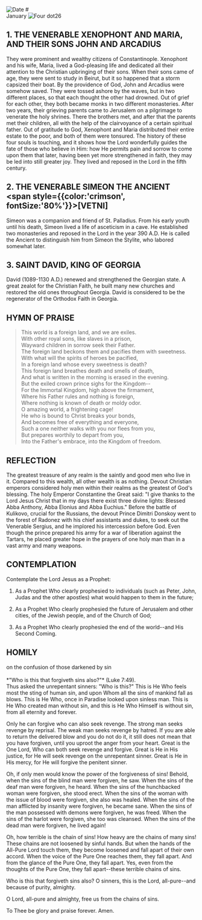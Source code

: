 
<Image src="/title-imprint.png" height={50} width={50} alt="Date" className="title-imprint"/>
# <div id="date">January <Image className="four-dot" src="/four-dot.png" height={15} width={15} alt="Four dot" />26</div>

## 1. THE VENERABLE XENOPHONT AND MARIA, AND THEIR SONS JOHN AND ARCADIUS

They were prominent and wealthy citizens of Constantinople. Xenophont and his wife, Maria, lived a God-pleasing life and dedicated all their attention to the Christian upbringing of their sons. When their sons came of age, they were sent to study in Beirut, but it so happened that a storm capsized their boat. By the providence of God, John and Arcadius were somehow saved. They were tossed ashore by the waves, but in two different places, so that each thought the other had drowned. Out of grief for each other, they both became monks in two different monasteries. After two years, their grieving parents came to Jerusalem on a pilgrimage to venerate the holy shrines. There the brothers met, and after that the parents met their children, all with the help of the clairvoyance of a certain spiritual father. Out of gratitude to God, Xenophont and Maria distributed their entire estate to the poor, and both of them were tonsured. The history of these four souls is touching, and it shows how the Lord wonderfully guides the fate of those who believe in Him: how He permits pain and sorrow to come upon them that later, having been yet more strengthened in faith, they may be led into still greater joy. They lived and reposed in the Lord in the fifth century.

## 2. THE VENERABLE SIMEON THE ANCIENT<br /><span style={{color:'crimson', fontSize:'80%'}}>[VETNI]</span>

Simeon was a companion and friend of St. Palladius. From his early youth until his death, Simeon lived a life of asceticism in a cave. He established two monasteries and reposed in the Lord in the year 390 A.D. He is called the Ancient to distinguish him from Simeon the Stylite, who labored somewhat later.

## 3. SAINT DAVID, KING OF GEORGIA

David (1089-1130 A.D.) renewed and strengthened the Georgian state. A great zealot for the Christian Faith, he built many new churches and restored the old ones throughout Georgia. David is considered to be the regenerator of the Orthodox Faith in Georgia.

## HYMN OF PRAISE

>This world is a foreign land, and we are exiles.  
With other royal sons, like slaves in a prison,  
Wayward children in sorrow seek their Father.  
The foreign land beckons them and pacifies them with sweetness.  
With what will the spirits of heroes be pacified,  
In a foreign land whose every sweetness is death?  
This foreign land breathes death and smells of death,  
And what is written in the morning is erased in the evening.  
But the exiled crown prince sighs for the Kingdom--  
For the Immortal Kingdom, high above the firmament,  
Where his Father rules and nothing is foreign,  
Where nothing is known of death or moldy odor.  
O amazing world, a frightening cage!  
He who is bound to Christ breaks your bonds,  
And becomes free of everything and everyone,  
Such a one neither walks with you nor flees from you,  
But prepares worthily to depart from you,  
Into the Father's embrace, into the Kingdom of freedom.  


## REFLECTION

The greatest treasure of any realm is the saintly and good men who live in it. Compared to this wealth, all other wealth is as nothing. Devout Christian emperors considered holy men within their realms as the greatest of God's blessing. The holy Emperor Constantine the Great said: "I give thanks to the Lord Jesus Christ that in my days there exist three divine lights: Blessed Abba Anthony, Abba Elonius and Abba Euchius." Before the battle of Kulikovo, crucial for the Russians, the devout Prince Dimitri Donskoy went to the forest of Radonez with his chief assistants and dukes, to seek out the Venerable Sergius, and he implored his intercession before God. Even though the prince prepared his army for a war of liberation against the Tartars, he placed greater hope in the prayers of one holy man than in a vast army and many weapons.

## CONTEMPLATION

Contemplate the Lord Jesus as a Prophet:

1. As a Prophet Who clearly prophesied to individuals (such as Peter, John, Judas and the other apostles) what would happen to them in the future;

2. As a Prophet Who clearly prophesied the future of Jerusalem and other cities, of the Jewish people, and of the Church of God;

3. As a Prophet Who clearly prophesied the end of the world--and His Second Coming.


## HOMILY
<div style={{textAlign:'center', color:'crimson', fontWeight:'bold'}}>
on the confusion of those darkened by sin
</div><br /><div style={{textAlign:'right'}}>
*"Who is this that forgiveth sins also?"* (Luke 7:49).
</div>
Thus asked the unrepentant sinners: "Who is this?" This is He Who feels most the sting of human sin, and upon Whom all the sins of mankind fall as blows. This is He Who, once in Paradise looked upon sinless man. This is He Who created man without sin, and this is He Who Himself is without sin, from all eternity and forever.

Only he can forgive who can also seek revenge. The strong man seeks revenge by reprisal. The weak man seeks revenge by hatred. If you are able to return the delivered blow and you do not do it, it still does not mean that you have forgiven, until you uproot the anger from your heart. Great is the One Lord, Who can both seek revenge and forgive. Great is He in His justice, for He will seek revenge on the unrepentant sinner. Great is He in His mercy, for He will forgive the penitent sinner.

Oh, if only men would know the power of the forgiveness of sins! Behold, when the sins of the blind man were forgiven, he saw. When the sins of the deaf man were forgiven, he heard. When the sins of the hunchbacked woman were forgiven, she stood erect. When the sins of the woman with the issue of blood were forgiven, she also was healed. When the sins of the man afflicted by insanity were forgiven, he became sane. When the sins of the man possessed with demons were forgiven, he was freed. When the sins of the harlot were forgiven, she too was cleansed. When the sins of the dead man were forgiven, he lived again!

Oh, how terrible is the chain of sins! How heavy are the chains of many sins! These chains are not loosened by sinful hands. But when the hands of the All-Pure Lord touch them, they become loosened and fall apart of their own accord. When the voice of the Pure One reaches them, they fall apart. And from the glance of the Pure One, they fall apart. Yes, even from the thoughts of the Pure One, they fall apart--these terrible chains of sins.

Who is this that forgiveth sins also? O sinners, this is the Lord, all-pure--and because of purity, almighty.

O Lord, all-pure and almighty, free us from the chains of sins.

To Thee be glory and praise forever. Amen.